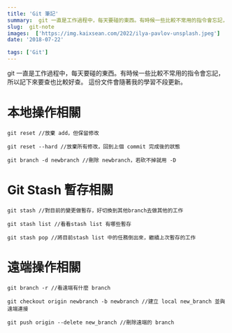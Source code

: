 ```yaml
---
title: 'Git 筆記'
summary:  git 一直是工作過程中，每天要碰的東西。有時候一些比較不常用的指令會忘記，所以記下來要查也比較好查。
slug:  git-note
images:  ['https://img.kaixsean.com/2022/ilya-pavlov-unsplash.jpeg']
date: '2018-07-22'

tags: ['Git']
---
```

git 一直是工作過程中，每天要碰的東西。有時候一些比較不常用的指令會忘記，所以記下來要查也比較好查。
這份文件會隨著我的學習不段更新。

# 本地操作相關

`git reset //放棄 add，但保留修改`

`git reset --hard //放棄所有修改，回到上個 commit 完成後的狀態`

`git branch -d newbranch //刪除 newbranch，若砍不掉就用 -D`

# Git Stash 暫存相關

`git stash //對目前的變更做暫存，好切換到其他branch去做其他的工作`

`git stash list //看看stash list 有哪些暫存`

`git stash pop //將目前stash list 中的任務倒出來，繼續上次暫存的工作`

# 遠端操作相關

`git branch -r //看遠端有什麼 branch`

`git checkout origin newbranch -b newbranch //建立 local new_branch 並與遠端連接`

`git push origin --delete new_branch //刪除遠端的 branch`